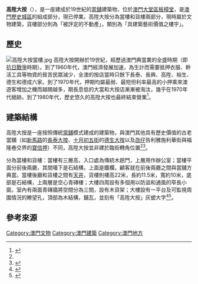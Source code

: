 {{Infobox building
|name                = 高陞大按<br>Casa de Penhores Kou Seng
|native_name         = 
|image               = 高陞大按貨樓.jpg
|opening             = 
|location            = [[中華人民共和國|中華人民共和國]][[澳門特別行政區|澳門特別行政區]][[大堂區|大堂區]][[板樟堂|板樟堂]]6號
|building_type       = [[當舖|當舖]]
|start_date          = 
|completion_date     = 19世紀
|cost                = 
|roof                = 
|top_floor           = 
|architectural       = 
|observatory         = 
|floor_count         = 
|floor_area          = 
|elevator_count      = 
|architect           = 
|structural_engineer = 
|main_contractor     = 
|management          = 
|owner               = 
|website             = 
|references          = 
}}
'''高陞大按'''（{{lang-pt|Casa de Penhores Kou Seng}}），是一座建成於19世紀的[[當舖|當舖]]建築物，位於[[澳門|澳門]][[大堂區|大堂區]][[板樟堂|板樟堂]]，是[[澳門歷史城區|澳門歷史城區]]的組成部分，現已停業。高陞大按分為當樓和貨樓兩部分，現時屬於文物建築，貨樓部分則為「被評定的不動產」，類別為「具建築藝術價值之樓宇」。

==歷史==
[[File:高陞大按當樓.jpg|thumb]]
高陞大按開辦於19世紀，經歷過澳門典當業的全盛時期（即[[抗日戰爭|抗日戰爭]]時期）。到了1960年代，澳門經濟發展加速，為生計而需要抵押衣服、幹活工具等物資的貧苦民眾減少，全澳的按店當時只餘下長泰、長興、高陞、裕生、德生和德成六家。到了1970年代，押期均屬最弱、最短但利率最高的小押乘來澳遊客增加之機而越開越多，期長息低的大當和大按店漸漸被淘汰，幾乎在1970年代絕跡。到了1980年代，歷史悠久的高陞大按也最終結束營業<ref>{{cite book |author1=黃凱欣 |author2=鄧凱欣 |author3=區文浩 |coauthors=黃敏聰 |editor=陳子良 |title=《澳門百業三編培正學生歷史報告選集》 |date=1998 |publisher=培正史地學會出版 |page=23-24}}</ref>。

==建築結構==
高陞大按是一座按照傳統[[當舖|當舖]]模式建成的建築物，與澳門其他具有歷史價值的古老當舖（如[[新馬路|新馬路]]的[[典當業展示館|長泰大按]]、[[十月初五街|十月初五街]]的[[德生大按|德生大按]]以及[[氹仔|氹仔]]告利雅施利華街與福隆巷交界的[[寶信押|寶信押]]）不同，高陞大按並非建於臨街轉角位置<ref name="劉先覺陳澤成2005"/><ref name="區顯鋒2008">{{cite journal |author1=區顯鋒 |title=澳門的典當業展示館與香港的典當業文物 |journal=《當代史學》 |date=2008-06 |volume=9 |issue=2 |url=http://histweb.hkbu.edu.hk/contemporary/no.34.pdf |access-date=2020-08-24 |archive-date=2020-08-27 |archive-url=https://web.archive.org/web/20200827192131/http://histweb.hkbu.edu.hk/contemporary/no.34.pdf |dead-url=no }}</ref>。

分為當樓和貨樓：當樓有三層高，入口處為傳統木趟門，上層用作辦公室；當樓平面分前後兩廳，其間墻下是石結構，上面是鐵欄，顧客就在前後兩廳之間與當舖方典當。當樓後廳和貨樓之間有[[天井|天井]]，貨樓則樓高22米，長約11.5米，寬約10米，底部是石結構，上兩層是空心青磚樓；大樓四周設有多個用以防盜和通風的窄長小窗。室內有兩面青磚牆將空間分為三間，設有木貨架；大樓設有一平台及可監視周圍情況的瞭望孔，頂部為木結構，鋪瓦，並刻有「高陞大按」灰塑大字<ref name="劉先覺陳澤成2005">{{cite book |editor=劉先覺、陳澤成 |title=《澳門建築歷史文化遺產》 |date=2005-01 |publisher=東南大學出版社 |isbn=7-81089-786-1 |page=191}}</ref><ref>{{cite web |title=AM038-高陞大按 |url=http://www.culturalheritage.mo/cn/detail/hrtID67 |website=澳門文化局 |accessdate=2020-08-24 |archive-date=2020-08-27 |archive-url=https://web.archive.org/web/20200827192209/http://www.culturalheritage.mo/cn/detail/hrtID67 |dead-url=no }}</ref>。

==參考來源==
{{reflist}}

{{澳門文物}}
[[Category:澳門文物|Category:澳門文物]]
[[Category:澳門建築|Category:澳門建築]]
[[Category:澳門地方|Category:澳門地方]]